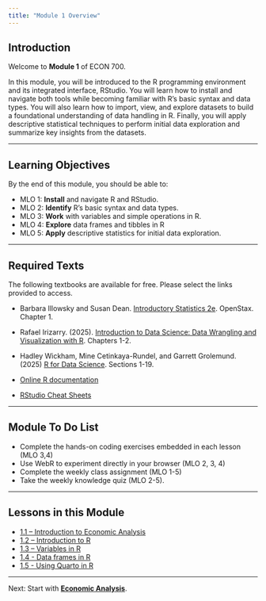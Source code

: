 ```yaml
---
title: "Module 1 Overview"
---
```


## Introduction

Welcome to **Module 1** of ECON 700.

In this module, you will be introduced to the R programming environment and its integrated interface, RStudio. You will learn how to install and navigate both tools while becoming familiar with R’s basic syntax and data types. You will also learn how to import, view, and explore datasets to build a foundational understanding of data handling in R. Finally, you will apply descriptive statistical techniques to perform initial data exploration and summarize key insights from the datasets. 

------------------------------------------------------------------------

## Learning Objectives

By the end of this module, you should be able to:

-   MLO 1: **Install** and navigate R and RStudio.\
-   MLO 2: **Identify** R’s basic syntax and data types.\
-   MLO 3: **Work** with variables and simple operations in R.\
-   MLO 4: **Explore** data frames and tibbles in R\
-   MLO 5: **Apply** descriptive statistics for initial data exploration.

------------------------------------------------------------------------

## Required Texts

The following textbooks are available for free. Please select the links provided to access.

-   Barbara Illowsky and Susan Dean. [Introductory Statistics 2e](https://openstax.org/books/introductory-statistics-2e/pages/1-introduction). OpenStax. Chapter 1.

-   Rafael Irizarry. (2025). [Introduction to Data Science: Data Wrangling and Visualization with R](https://rafalab.dfci.harvard.edu/dsbook-part-1/). Chapters 1-2.

-   Hadley Wickham, Mine Cetinkaya-Rundel, and Garrett Grolemund. (2025) [R for Data Science](https://r4ds.hadley.nz/). Sections 1-19.

-   [Online R documentation](https://cran.r-project.org/manuals.html)

-   [RStudio Cheat Sheets](https://posit.co/resources/cheatsheets/)

------------------------------------------------------------------------

## Module To Do List

-   Complete the hands-on coding exercises embedded in each lesson (MLO 3,4)\
-   Use WebR to experiment directly in your browser (MLO 2, 3, 4)\
-   Complete the weekly class assignment (MLO 1-5)\
-   Take the weekly knowledge quiz (MLO 2-5).\

------------------------------------------------------------------------

## Lessons in this Module

-   [1.1 – Introduction to Economic Analysis](mod-1-1-intro-to-data.qmd)\
-   [1.2 – Introduction to R](mod-1-2-intro-to-r.qmd)\
-   [1.3 – Variables in R](mod-1-3-intro-to-r-variables.qmd)\
-   [1.4 - Data frames in R](mod-1-4-intro-to-r-dataframes.qmd)
-   [1.5 - Using Quarto in R](mod-1-5-quarto.qmd)

------------------------------------------------------------------------

Next: Start with [**Economic Analysis**](mod-1-1-intro-to-data.qmd).
